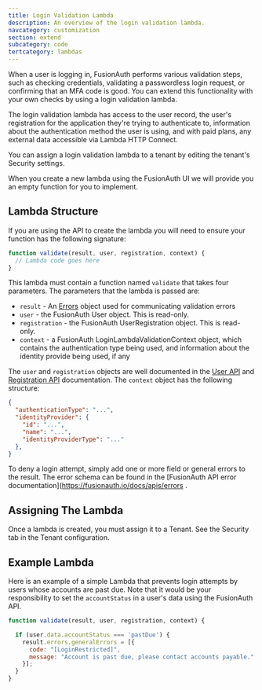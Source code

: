 ```yaml
---
title: Login Validation Lambda
description: An overview of the login validation lambda.
navcategory: customization
section: extend
subcategory: code
tertcategory: lambdas
---
```


When a user is logging in, FusionAuth performs various validation steps, such as checking credentials, validating a passwordless login request, or confirming that an MFA code is good. You can extend this functionality with your own checks by using a login validation lambda.

The login validation lambda has access to the user record, the user's registration for the application they're trying to authenticate to, information about the authentication method the user is using, and with paid plans, any external data accessible via Lambda HTTP Connect.

You can assign a login validation lambda to a tenant by editing the tenant's Security settings.

When you create a new lambda using the FusionAuth UI we will provide you an empty function for you to implement.

## Lambda Structure

If you are using the API to create the lambda you will need to ensure your function has the following signature:

```javascript
function validate(result, user, registration, context) {
  // Lambda code goes here
}
```

This lambda must contain a function named `validate` that takes four parameters. The parameters that the lambda is passed are:

* `result` - An [Errors](/docs/apis/errors) object used for communicating validation errors
* `user` - the FusionAuth User object. This is read-only.
* `registration` - the FusionAuth UserRegistration object. This is read-only.
* `context` - a FusionAuth LoginLambdaValidationContext object, which contains the authentication type being used, and information about the identity provide being used, if any

The `user` and `registration` objects are well documented in the [User API](/docs/apis/users) and [Registration API](/docs/apis/registrations) documentation. The `context` object has the following structure:

```json
{
  "authenticationType": "...",
  "identityProvider": {
    "id": "...",
    "name": "...",
    "identityProviderType": "..."
  },
}
```

To deny a login attempt, simply add one or more field or general errors to the result. The error schema can be found in the [FusionAuth API error documentation](https://fusionauth.io/docs/apis/errors .

## Assigning The Lambda

Once a lambda is created, you must assign it to a Tenant. See the <Breadcrumb>Security</Breadcrumb> tab in the Tenant configuration.

## Example Lambda

Here is an example of a simple Lambda that prevents login attempts by users whose accounts are past due. Note that it would be your responsibility to set the `accountStatus` in a user's data using the FusionAuth API.

```javascript
function validate(result, user, registration, context) {

  if (user.data.accountStatus === 'pastDue') {
    result.errors.generalErrors = [{
      code: "[LoginRestricted]",
      message: "Account is past due, please contact accounts payable."
    }];
  }
}
```
